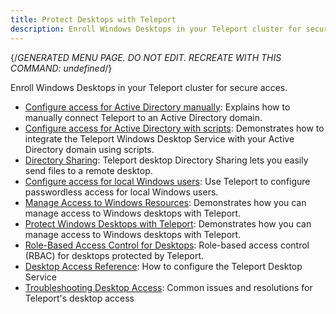 ```yaml
---
title: Protect Desktops with Teleport
description: Enroll Windows Desktops in your Teleport cluster for secure acces.
---
```


{/*GENERATED MENU PAGE. DO NOT EDIT. RECREATE WITH THIS COMMAND:
undefined*/}

Enroll Windows Desktops in your Teleport cluster for secure acces.

- [Configure access for Active Directory manually](desktop-access/active-directory-manual.mdx): Explains how to manually connect Teleport to an Active Directory domain.
- [Configure access for Active Directory with scripts](desktop-access/active-directory.mdx): Demonstrates how to integrate the Teleport Windows Desktop Service with your Active Directory domain using scripts.
- [Directory Sharing](desktop-access/directory-sharing.mdx): Teleport desktop Directory Sharing lets you easily send files to a remote desktop.
- [Configure access for local Windows users](desktop-access/getting-started.mdx): Use Teleport to configure passwordless access for local Windows users.
- [Manage Access to Windows Resources](desktop-access/introduction.mdx): Demonstrates how you can manage access to Windows desktops with Teleport.
- [Protect Windows Desktops with Teleport](desktop-access/overview.mdx): Demonstrates how you can manage access to Windows desktops with Teleport.
- [Role-Based Access Control for Desktops](desktop-access/rbac.mdx): Role-based access control (RBAC) for desktops protected by Teleport.
- [Desktop Access Reference](desktop-access/reference.mdx): How to configure the Teleport Desktop Service
- [Troubleshooting Desktop Access](desktop-access/troubleshooting.mdx): Common issues and resolutions for Teleport's desktop access
